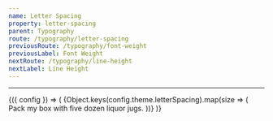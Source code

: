 ```yaml
---
name: Letter Spacing
property: letter-spacing
parent: Typography
route: /typography/letter-spacing
previousRoute: /typography/font-weight
previousLabel: Font Weight
nextRoute: /typography/line-height
nextLabel: Line Height
---
```


<UtilityInfo pattern="tracking-{size}" themeProperty="letterSpacing" />

---

<ConfigConsumer>
  {({ config }) => (
    <Grid minWidth="150px">
      {Object.keys(config.theme.letterSpacing).map(size => (
        <InfoBox key={`tracking-${size}`} pattern={`tracking-${size}`}>
          <Box className={`bg-white font-sans tracking-${size}`}>
            Pack my box with five dozen liquor jugs.
          </Box>
        </InfoBox>
      ))}
    </Grid>
  )}
</ConfigConsumer>
